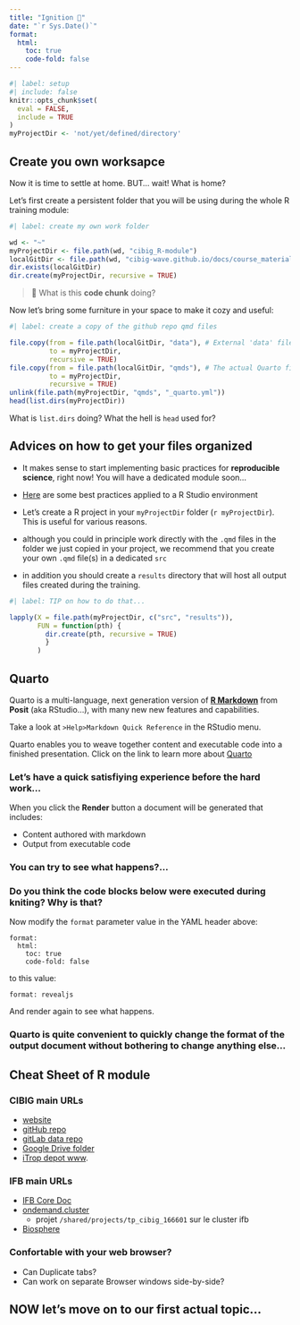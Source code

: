 ```yaml
---
title: "Ignition 🚀"
date: "`r Sys.Date()`"
format: 
  html:
    toc: true
    code-fold: false
---
```


```r
#| label: setup
#| include: false
knitr::opts_chunk$set(
  eval = FALSE,
  include = TRUE
)
myProjectDir <- 'not/yet/defined/directory'
```


## Create you own worksapce

Now it is time to settle at home. BUT... wait! What is home?

Let's first create a persistent folder that you will be using during the whole R training module:

```r
#| label: create my own work folder

wd <- "~"
myProjectDir <- file.path(wd, "cibig_R-module")
localGitDir <- file.path(wd, "cibig-wave.github.io/docs/course_materials/R")
dir.exists(localGitDir)
dir.create(myProjectDir, recursive = TRUE)
```

> 🥺 What is this **code chunk** doing?

Now let's bring some furniture in your space to make it cozy and useful:

```r
#| label: create a copy of the github repo qmd files

file.copy(from = file.path(localGitDir, "data"), # External 'data' files for our playground
          to = myProjectDir,
          recursive = TRUE)
file.copy(from = file.path(localGitDir, "qmds"), # The actual Quarto files we will be studying
          to = myProjectDir,
          recursive = TRUE)
unlink(file.path(myProjectDir, "qmds", "_quarto.yml"))
head(list.dirs(myProjectDir))
```

What is `list.dirs` doing? What the hell is `head` used for?

## Advices on how to get your files organized

-   It makes sense to start implementing basic practices for **reproducible science**, right now! You will have a dedicated module soon...

-   [Here](https://swcarpentry.github.io/r-novice-gapminder/02-project-intro.html) are some best practices applied to a R Studio environment

-   Let's create a R project in your `myProjectDir` folder (`r myProjectDir`). This is useful for various reasons.

-   although you could in principle work directly with the `.qmd` files in the folder we just copied in your project, we recommend that you create your own `.qmd` file(s) in a dedicated `src`

-   in addition you should create a `results` directory that will host all output files created during the training.

```r
#| label: TIP on how to do that...

lapply(X = file.path(myProjectDir, c("src", "results")),
       FUN = function(pth) {
         dir.create(pth, recursive = TRUE)
         }
       )
```

## Quarto

Quarto is a multi-language, next generation version of [**R Markdown**](https://rmarkdown.rstudio.com/lesson-1.html) from **Posit** (aka RStudio...), with many new new features and capabilities.

Take a look at `>Help>Markdown Quick Reference` in the RStudio menu.

Quarto enables you to weave together content and executable code into a finished presentation. Click on the link to learn more about [Quarto](https://quarto.org/docs/get-started/hello/rstudio.html)

### Let's have a quick satisfiying experience before the hard work...

When you click the **Render** button a document will be generated that includes:

-   Content authored with markdown
-   Output from executable code

::: callout-important
### You can try to see what happens?...
:::

::: callout-tip
### Do you think the code blocks below were executed during kniting? Why is that?
:::

Now modify the `format` parameter value in the YAML header above:

```         
format: 
  html:
    toc: true
    code-fold: false
```

to this value:
```         
format: revealjs
```

And render again to see what happens.

::: callout-important
### Quarto is quite convenient to quickly change the format of the output document without bothering to change anything else...
:::



## Cheat Sheet of R module

### CIBIG main URLs

  - [website](https://cibig-wave.github.io/)
  - [gitHub repo](https://github.com/CIBiG-wave/cibig-wave.github.io/tree/gh-pages)
  - [gitLab data repo](https://forge.ird.fr/diade/cibig-wave-data)
  - [Google Drive folder](https://drive.google.com/drive/folders/1ohTyaFYsGwPAy_Sv7UvCDlEZj9SV-9bB?usp=drive_link)
  - [iTrop depot www](https://itrop.ird.fr/trainingts/).
  
### IFB main URLs

  - [IFB Core Doc](https://ifb-elixirfr.gitlab.io/cluster/doc/)
  - [ondemand.cluster](https://ondemand.cluster.france-bioinformatique.fr/)
    * projet `/shared/projects/tp_cibig_166601` sur le cluster ifb
  - [Biosphere](https://biosphere.france-bioinformatique.fr/)
  
### Confortable with your web browser?
  - Can Duplicate tabs?
  - Can work on separate Browser windows side-by-side?


## NOW let's move on to our first actual topic...
